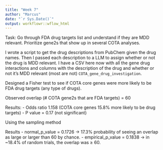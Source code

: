 ```yaml
---
title: "Week 7"
author: "Marcus"
date: "`r Sys.Date()`"
output: workflowr::wflow_html
---
```


Task: Go through FDA drug targets list and understand if they are MDD relevant. Prioritize gene2s that show up in several COTA analyses.

I wrote a script to get the drug descriptions from PubChem given the drug names. Then I passed each description to a LLM to assign whether or not the drug is MDD relevant. I have a CSV here now with all the gene drug interactions and columns with the description of the drug and whether or not it's MDD relevant (most are not) `COTA_gene_drug_investigation`.

Designed a Fisher test to see if COTA core genes were more likely to be FDA drug targets (any type of drugs).

Observed overlap (# COTA gene2s that are FDA targets) = 60

Results:
- Odds ratio 1.158 (COTA core genes 15.8% more likely to be drug targets)
- P value = 0.17 (not significant)

Using the sampling method

Results
- normal_p_value = 0.1726 → 17.3% probability of seeing an overlap as large or larger than 60 by chance.
- empirical_p_value = 0.1838 → in ~18.4% of random trials, the overlap was ≥ 60.
